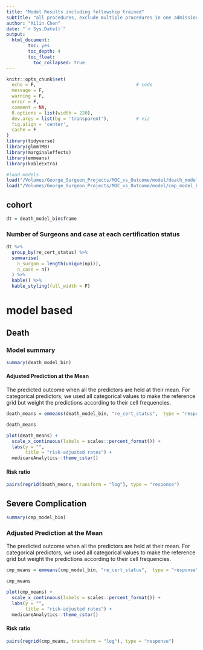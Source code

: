 ```yaml
---
title: "Model Results including fellowship trained"
subtitle: "all procedures, exclude multiple procedures in one admission"
author: "Xilin Chen"
date: "`r Sys.Date()`"
output: 
  html_document:
        toc: yes
        toc_depth: 4
        toc_float:
          toc_collapsed: true
---
```


```r
knitr::opts_chunk$set(
  echo = F,                                     # code
  message = F,
  warning = F,
  error = F,
  comment = NA,
  R.options = list(width = 220),
  dev.args = list(bg = 'transparent'),          # viz
  fig.align = 'center',
  cache = F
)
library(tidyverse)
library(glmmTMB)
library(marginaleffects)
library(emmeans)
library(kableExtra)
```

```r
#load models
load("/Volumes/George_Surgeon_Projects/MOC_vs_Outcome/model/death_model_bin_3_cert_cat_fellowship.rdata")
load("/Volumes/George_Surgeon_Projects/MOC_vs_Outcome/model/cmp_model_bin_3_cert_cat_fellowship.rdata")
```

## cohort

```r
dt = death_model_bin$frame
```

### Number of Surgeons and case at each certification status

```r
dt %>%
  group_by(re_cert_status) %>%
  summarise(
    n_surgon = length(unique(npi)),
    n_case = n()
  ) %>% 
  kable() %>% 
  kable_styling(full_width = F)
```


# model based


## Death

### Model summary

```r
summary(death_model_bin)
```

#### Adjusted Prediction at the Mean

The predicted outcome when all the predictors are held at their mean. For categorical predictors, we used all categorical values to make the reference grid but weight the predictions according to their cell frequencies.

```r
death_means = emmeans(death_model_bin, "re_cert_status",  type = "response", data = death_model_bin$frame, weights = "cells")

death_means

plot(death_means) +
  scale_x_continuous(labels = scales::percent_format()) +
  labs(y = "",
       title = "risk-adjusted rates") +
  medicareAnalytics::theme_cstar()

```

#### Risk ratio

```r
pairs(regrid(death_means, transform = "log"), type = "response")
```


## Severe Complication

```r
summary(cmp_model_bin)
```

### Adjusted Prediction at the Mean

The predicted outcome when all the predictors are held at their mean. For categorical predictors, we used all categorical values to make the reference grid but weight the predictions according to their cell frequencies.

```r
cmp_means = emmeans(cmp_model_bin, "re_cert_status",  type = "response", data = cmp_model_bin$frame, weights = "cells")

cmp_means

plot(cmp_means) +
  scale_x_continuous(labels = scales::percent_format()) +
  labs(y = "",
       title = "risk-adjusted rates") +
  medicareAnalytics::theme_cstar()

```

#### Risk ratio

```r
pairs(regrid(cmp_means, transform = "log"), type = "response")
```


